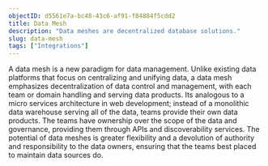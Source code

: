 ```yaml
---
objectID: d5561e7a-bc48-43c6-af91-f84884f5cdd2
title: Data Mesh
description: "Data meshes are decentralized database solutions."
slug: data-mesh
tags: ["Integrations"]
---
```


A data mesh is a new paradigm for data management. Unlike existing data platforms that focus on centralizing and unifying data, a data mesh emphasizes decentralization of data control and management, with each team or domain handling and serving data products. Its analogous to a micro services architecture in web development; instead of a monolithic data warehouse serving all of the data, teams provide their own data products. The teams have ownership over the scope of the data and governance, providing them through APIs and discoverability services. The potential of data meshes is greater flexibility and a devolution of authority and responsibility to the data owners, ensuring that the teams best placed to maintain data sources do.